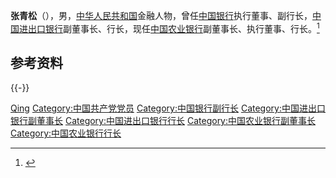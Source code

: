 '''张青松'''（{{bd|1965年|}}），男，[[中华人民共和国|中华人民共和国]]金融人物，曾任[[中国银行|中国银行]]执行董事、副行长，[[中国进出口银行|中国进出口银行]]副董事长、行长，现任[[中国农业银行|中国农业银行]]副董事长、执行董事、行长。<ref>{{Cite web|title=农业银行副董事长、执行董事、行长：张青松|url=http://finance.ce.cn/sub/ztzl/202010/15/t20201015_35893888.shtml|accessdate=2021-02-10|work=中国经济网|archive-date=2022-06-07|archive-url=https://web.archive.org/web/20220607002522/http://finance.ce.cn/sub/ztzl/202010/15/t20201015_35893888.shtml}}</ref>

== 参考资料 ==
{{reflist}}
{{reflist}}
{{-}}
{{start box}}
{{s-bus}}
{{s-before|[[赵欢|赵欢]]}}
{{s-title|[[中国农业银行股份有限公司|中国农业银行股份有限公司]]行长|2019年9月-}}
{{s-after|[[]]}}
{{end box}}

{{Authority control}}
{{DEFAULTSORT:Zhang张}}
[[Category:张姓|Qing]]
[[Category:中国共产党党员|Category:中国共产党党员]]
[[Category:中国银行副行长|Category:中国银行副行长]]
[[Category:中国进出口银行副董事长|Category:中国进出口银行副董事长]]
[[Category:中国进出口银行行长|Category:中国进出口银行行长]]
[[Category:中国农业银行副董事长|Category:中国农业银行副董事长]]
[[Category:中国农业银行行长|Category:中国农业银行行长]]

{{中国人物小作品}}